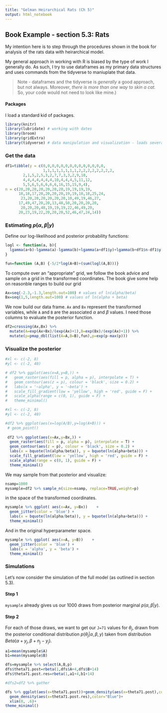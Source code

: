 ```yaml
---
title: "Gelman Heirarchical Rats (Ch 5)"
output: html_notebook
---
```


## Book Example - section 5.3: Rats 

My intention here is to step through the procedures shown in the book for analysis of the rats data with heirarchical model.  

My general approach in working with R is biased by the type of work I generally do.  As such, I try to use dataframes as my primary data structures and uses commands from the tidyverse to maniuplate that data.  

>Note - dataframes and the tidyverse is *generally* a good approach, but not always.  Moreover, _there is more than one way to skin a cat._  So, your code would not need to look like mine.)


#### Packages

I load a standard kid of packages.  

```r
library(knitr)
library(lubridate) # working with dates
library(broom)
library(gridExtra)
library(tidyverse) # data manipulation and visualization - loads several packages

```

### Get the data

```r
df1=tibble(y = c(0,0,0,0,0,0,0,0,0,0,0,0,0,0,
                 1,1,1,1,1,1,1,1,2,2,2,2,2,2,2,2,
        2,1,5,2,5,3,2,7,7,3,3,2,9,10,
        4,4,4,4,4,4,4,10,4,4,4,5,11,12,
        5,5,6,5,6,6,6,6,16,15,15,9,4),
n = c(20,20,20,20,20,20,20,19,19,19,19,
      18,18,17,20,20,20,20,19,19,18,18,25,24,
       23,20,20,20,20,20,20,10,49,19,46,27,
      17,49,47,20,20,13,48,50,20,20,20,20,
       20,20,20,48,19,19,19,22,46,49,20,
      20,23,19,22,20,20,20,52,46,47,24,14))
```

### Estimating $p(\alpha,\beta |y)$

Define our log-likelihood and posterior probability functions:

```r
logl <- function(a, b){
  lgamma(a+b)-lgamma(a)-lgamma(b)+lgamma(a+df1$y)+lgamma(b+df1$n-df1$y)-lgamma(a+b+df1$n)
}

fun=function (A,B) {-5/2*log(A+B)+(sum(logl(A,B)))}
```

To compute over an "appropriate" grid, we follow the book advice and sample on a grid in the  transformed coordinates.
The book give some help on reasonble ranges to build our grid

```r
Ax=seq(-2.3,-1.3,length.out=100) # values of ln(alpha/beta)
Bx=seq(1,5,length.out=100) # values of ln(alpha + beta)
```

We now build our data frame.  `Ax` and `Bx` represent the transformed variables, while `A` and `B` are the associated $\alpha$ and $\beta$ values.  I need those columns to evaluate the posterior function.

```r

df2=crossing(Ax,Bx) %>%
  mutate(A=exp(Ax+Bx)/(exp(Ax)+1),B=exp(Bx)/(exp(Ax)+1)) %>%
  mutate(p=pmap_dbl(list(A=A,B=B),fun),p=exp(p-max(p)))

```

### Visualize the posterior

```r
#xl <- c(-2, 8)
#yl <- c(-2, 40)

# df2 %>% ggplot(aes(x=A,y=B,)) +
#   geom_raster(aes(fill = p, alpha = p), interpolate = T) +
#   geom_contour(aes(z = p), colour = 'black', size = 0.2) +
#   labs(x = '~alpha', y = '~beta') +
#   scale_fill_gradient(low = 'yellow', high = 'red', guide = F) +
#   scale_alpha(range = c(0, 1), guide = F) +
#   theme_minimal()

```


```r
#xl <- c(-2, 8)
#yl <- c(-2, 40)

#df2 %>% ggplot(aes(x=log(A/B),y=log(A+B))) +
 # geom_point()
  
 df2 %>% ggplot(aes(x=Ax,y=Bx,)) +
  geom_raster(aes(fill = p, alpha = p), interpolate = T) +
  geom_contour(aes(z = p), colour = 'black', size = 0.2) +
  labs(x = bquote(ln(alpha/beta)), y = bquote(ln(alpha+beta))) +
  scale_fill_gradient(low = 'yellow', high = 'red', guide = F) +
  scale_alpha(range = c(0, 1), guide = F) +
  theme_minimal()
```

We may sample from that posterior and visualize:

```r
nsamp=1000
mysample=df2 %>% sample_n(size=nsamp, replace=TRUE,weight=p)
```

in the space of the transformed coordinates.
```r
mysample %>% ggplot( aes(x=Ax, y=Bx))    +
  geom_jitter(color = 'blue') +
  labs(x = bquote(ln(alpha/beta)), y = bquote(ln(alpha+beta))) +
  theme_minimal()
```

And in the original hyperparameter space.

```r
mysample %>% ggplot( aes(x=A, y=B))    +
  geom_jitter(color = 'blue') +
  labs(x = 'alpha', y = 'beta') +
  theme_minimal()
```


### Simulations

Let's now consider the simulation of the full model (as outlined in section 5.3).  

#### Step 1
`mysample` already gives us our 1000 draws from posterior marginal $p(\alpha,\beta|y)$.

#### Step 2

For each of those draws, we want to get our `J=71` values for $\theta_j,$ drawn from the posterior conditional distribution $p(\theta_j|\alpha,\beta,y)$ taken from distribution $Beta(\alpha+y_j, \beta+n_j-y_j)$.

```r
a1=mean(mysample$A)
b1=mean(mysample$B)

dfs=mysample %>% select(A,B,p)
dfs$theta71.post=rbeta(1,dfs$A+4,dfs$B+14)
dfs$theta71.post.res=rbeta(1,a1+4,b1+14)

#dfs2=df2 %>% gather

```


```r
dfs %>% ggplot(aes(x=theta71.post))+geom_density(aes(x=theta71.post),color="Red")+
  geom_density(aes(x=theta71.post.res),color="Blue")+
  xlim(0, .6)+
theme_minimal()
```






